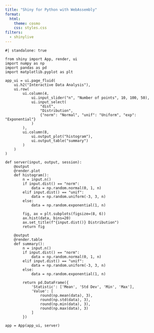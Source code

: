 ```yaml
---
title: "Shiny for Python with WebAssembly"
format: 
  html:
    theme: cosmo
    css: styles.css
filters:
  - shinylive
---
```


```shinylive-python
#| standalone: true

from shiny import App, render, ui
import numpy as np
import pandas as pd
import matplotlib.pyplot as plt

app_ui = ui.page_fluid(
    ui.h2("Interactive Data Analysis"),
    ui.row(
        ui.column(4,
            ui.input_slider("n", "Number of points", 10, 100, 50),
            ui.input_select(
                "dist", 
                "Distribution",
                {"norm": "Normal", "unif": "Uniform", "exp": "Exponential"}
            )
        ),
        ui.column(8,
            ui.output_plot("histogram"),
            ui.output_table("summary")
        )
    )
)

def server(input, output, session):
    @output
    @render.plot
    def histogram():
        n = input.n()
        if input.dist() == "norm":
            data = np.random.normal(0, 1, n)
        elif input.dist() == "unif":
            data = np.random.uniform(-3, 3, n)
        else:
            data = np.random.exponential(1, n)
            
        fig, ax = plt.subplots(figsize=(8, 6))
        ax.hist(data, bins=20)
        ax.set_title(f"{input.dist()} Distribution")
        return fig
    
    @output
    @render.table
    def summary():
        n = input.n()
        if input.dist() == "norm":
            data = np.random.normal(0, 1, n)
        elif input.dist() == "unif":
            data = np.random.uniform(-3, 3, n)
        else:
            data = np.random.exponential(1, n)
            
        return pd.DataFrame({
            'Statistic': ['Mean', 'Std Dev', 'Min', 'Max'],
            'Value': [
                round(np.mean(data), 3),
                round(np.std(data), 3),
                round(np.min(data), 3),
                round(np.max(data), 3)
            ]
        })

app = App(app_ui, server)
```